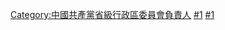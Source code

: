 [[Category:中國共產黨省級行政區委員會負責人|Category:中國共產黨省級行政區委員會負責人]]
[[Category:中共宁夏回族自治区党委常委|#1]]
[[Category:寧夏回族自治區正職領導人|#1]]